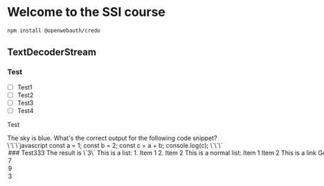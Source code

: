 # Welcome to the SSI course

```bash
npm install @openwebauth/credo
```

## TextDecoderStream

### Test


- [ ] Test1
- [ ] Test2
- [ ] Test3
- [ ] Test4

<p>Test</p>


<TrueOrFalseQuiz correctAnswer={true}>
  <Question>
    The sky is blue.
  </Question>
</TrueOrFalseQuiz>



<MultipleChoiceQuiz correctAnswer={1}>
<Question> 
What's the correct output for the following code snippet?
\`\`\`javascript
const a = 1;
const b = 2;
const c = a + b;
console.log(c);
\`\`\`
</Question>

<Option>
### Test333
The result is \`3\`
This is a list:
1. Item 1
2. Item 2


This is a normal list:
- Item 1
- Item 2

This is a link [Google](https://www.google.com)

This is an image ![Image](https://www.google.com/images/branding/googlelogo/1x/googlelogo_color_272x92dp.png)

</Option>
<Option>7</Option>
<Option>9</Option>
<Option>3</Option>

</MultipleChoiceQuiz>

